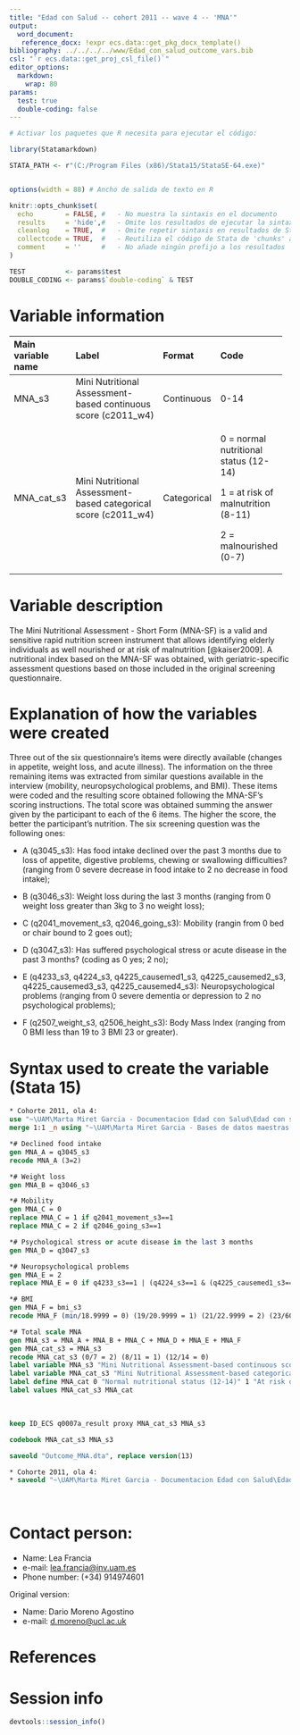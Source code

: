 ```yaml
---
title: "Edad con Salud -- cohort 2011 -- wave 4 -- 'MNA'" 
output:
  word_document:
   reference_docx: !expr ecs.data::get_pkg_docx_template()
bibliography: ../../../../www/Edad_con_salud_outcome_vars.bib 
csl: "`r ecs.data::get_proj_csl_file()`"
editor_options: 
  markdown:
    wrap: 80
params:
  test: true
  double-coding: false
---
```


```r
# Activar los paquetes que R necesita para ejecutar el código:

library(Statamarkdown)

STATA_PATH <- r"(C:/Program Files (x86)/Stata15/StataSE-64.exe)"


options(width = 88) # Ancho de salida de texto en R

knitr::opts_chunk$set(
  echo        = FALSE, #   - No muestra la sintaxis en el documento
  results     = 'hide',#   - Omite los resultados de ejecutar la sintaxis
  cleanlog    = TRUE,  #   - Omite repetir sintaxis en resultados de Stata
  collectcode = TRUE,  #   - Reutiliza el código de Stata de 'chunks' anteriores
  comment     = ''     #   - No añade ningún prefijo a los resultados
)

TEST          <- params$test
DOUBLE_CODING <- params$`double-coding` & TEST
```

# Variable information

+----------------+-------------------------+----------------+----------------+
| Main variable  | Label                   | Format         | Code           |
| name           |                         |                |                |
+:===============+:========================+:===============+:===============+
| MNA_s3         | Mini Nutritional        | Continuous     | 0-14           |
|                | Assessment-based        |                |                |
|                | continuous score        |                |                |
|                | (c2011_w4)              |                |                |
+----------------+-------------------------+----------------+----------------+
| MNA_cat_s3     | Mini Nutritional        | Categorical    | 0 = normal     |
|                | Assessment-based        |                | nutritional    |
|                | categorical score       |                | status (12-14) |
|                | (c2011_w4)              |                |                |
|                |                         |                | 1 = at risk of |
|                |                         |                | malnutrition   |
|                |                         |                | (8-11)         |
|                |                         |                |                |
|                |                         |                | 2 =            |
|                |                         |                | malnourished   |
|                |                         |                | (0-7)          |
+----------------+-------------------------+----------------+----------------+

# Variable description

The Mini Nutritional Assessment - Short Form (MNA-SF) is a valid and sensitive
rapid nutrition screen instrument that allows identifying elderly individuals as
well nourished or at risk of malnutrition [@kaiser2009]. A nutritional index
based on the MNA-SF was obtained, with geriatric-specific assessment questions
based on those included in the original screening questionnaire.

# Explanation of how the variables were created

Three out of the six questionnaire's items were directly available (changes in
appetite, weight loss, and acute illness). The information on the three
remaining items was extracted from similar questions available in the interview
(mobility, neuropsychological problems, and BMI). These items were coded and the
resulting score obtained following the MNA-SF's scoring instructions. The total
score was obtained summing the answer given by the participant to each of the 6
items. The higher the score, the better the participant's nutrition. The six
screening question was the following ones:

-   A (q3045_s3): Has food intake declined over the past 3 months due to loss of
    appetite, digestive problems, chewing or swallowing difficulties? (ranging
    from 0 severe decrease in food intake to 2 no decrease in food intake);

-   B (q3046_s3): Weight loss during the last 3 months (ranging from 0 weight
    loss greater than 3kg to 3 no weight loss);

-   C (q2041_movement_s3, q2046_going_s3): Mobility (rangin from 0 bed or chair
    bound to 2 goes out);

-   D (q3047_s3): Has suffered psychological stress or acute disease in the past
    3 months? (coding as 0 yes; 2 no);

-   E (q4233_s3, q4224_s3, q4225_causemed1_s3, q4225_causemed2_s3,
    q4225_causemed3_s3, q4225_causemed4_s3): Neuropsychological problems
    (ranging from 0 severe dementia or depression to 2 no psychological
    problems);

-   F (q2507_weight_s3, q2506_height_s3): Body Mass Index (ranging from 0 BMI
    less than 19 to 3 BMI 23 or greater).

# Syntax used to create the variable (Stata 15)

```stata
* Cohorte 2011, ola 4:
use "~\UAM\Marta Miret Garcia - Documentacion Edad con Salud\Edad con salud - Ola 4\Outcomes\Cohorte 2011\Outcome datasets\Outcome_anthropometricmeasures.dta"
merge 1:1 _n using "~\UAM\Marta Miret Garcia - Bases de datos maestras Edad con Salud\Ola_4\Cohorte 2011\rawdata_c2011w4.dta"
```

```stata
*# Declined food intake
gen MNA_A = q3045_s3
recode MNA_A (3=2)

*# Weight loss
gen MNA_B = q3046_s3

*# Mobility
gen MNA_C = 0
replace MNA_C = 1 if q2041_movement_s3==1
replace MNA_C = 2 if q2046_going_s3==1

*# Psychological stress or acute disease in the last 3 months
gen MNA_D = q3047_s3

*# Neuropsychological problems
gen MNA_E = 2
replace MNA_E = 0 if q4233_s3==1 | (q4224_s3==1 & (q4225_causemed1_s3==1 | q4225_causemed2_s3==1 | q4225_causemed3_s3==1 | q4225_causemed4_s3==1))

*# BMI
gen MNA_F = bmi_s3 
recode MNA_F (min/18.9999 = 0) (19/20.9999 = 1) (21/22.9999 = 2) (23/60 = 3) 

*# Total scale MNA
gen MNA_s3 = MNA_A + MNA_B + MNA_C + MNA_D + MNA_E + MNA_F
gen MNA_cat_s3 = MNA_s3
recode MNA_cat_s3 (0/7 = 2) (8/11 = 1) (12/14 = 0)
label variable MNA_s3 "Mini Nutritional Assessment-based continuous score (c2011_w4)"
label variable MNA_cat_s3 "Mini Nutritional Assessment-based categorical score (c2011_w4)"
label define MNA_cat 0 "Normal nutritional status (12-14)" 1 "At risk of malnutrition (8-11)" 2 "Malnourished (0-7)"
label values MNA_cat_s3 MNA_cat

```

<br>

```stata
keep ID_ECS q0007a_result proxy MNA_cat_s3 MNA_s3

codebook MNA_cat_s3 MNA_s3
```

```stata
saveold "Outcome_MNA.dta", replace version(13)
```

```stata
* Cohorte 2011, ola 4:
* saveold "~\UAM\Marta Miret Garcia - Documentacion Edad con Salud\Edad con salud - Ola 4\Outcomes\Cohorte 2011\Outcome datasets\Outcome_MNA.dta", replace version(13)
```

<br>

# Contact person:

-   Name: Lea Francia
-   e-mail: [lea.francia\@inv.uam.es](mailto:lea.francia@inv.uam.es){.email}
-   Phone number: (+34) 914974601

Original version:

-   Name: Dario Moreno Agostino
-   e-mail: [d.moreno\@ucl.ac.uk](mailto:d.moreno@ucl.ac.uk){.email}

# References

::: {#refs}
:::

\newpage

# Session info

```r
devtools::session_info()
```
